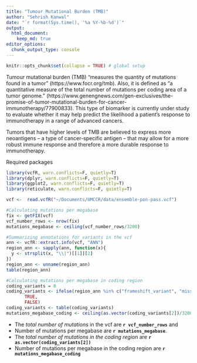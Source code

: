 ```yaml
---
title: "Tumour Mutational Burden (TMB)"
author: "Sehrish Kanwal"
date: "`r format(Sys.time(), '%a %Y-%b-%d')`"
output:
  html_document:
    keep_md: true
editor_options:
  chunk_output_type: console
---
```


```r
knitr::opts_chunk$set(collapse = TRUE) # global setup
```

Tumour mutational burden (TMB) "measures the quantity of mutations found in a tumor" (https://www.focr.org/tmb). Also, it is defined as "a quantitative measure of the total number of mutations per coding area of a tumor genome." (https://www.genengnews.com/gen-exclusives/the-promise-of-tumor-mutational-burden-for-cancer-immunotherapy/77900833).
This type of biomarker is currently under study to evaluate whether it may help predict the likelihood a patient's response to immunotherapy in a range of advanced cancers. 

Tumors that have higher levels of TMB are believed to express more neoantigens – a type of cancer-specific antigen – that may allow for a more robust immune response and therefore a more durable response to immunotherapy.

Required packages

```r
library(vcfR, warn.conflicts=F, quietly=T)
library(dplyr, warn.conflicts=F, quietly=T)
library(ggplot2, warn.conflicts=F, quietly=T)
library(reticulate, warn.conflicts=F, quietly=T)
```

```r
vcf <-  read.vcfR("~/Documents/UMCCR/data/ensemble-pon-pass.vcf") 

#Calculating mutations per megabase
fix <- getFIX(vcf)
vcf_number_rows <- nrow(fix)
mutations_megabase <- ceiling(vcf_number_rows/3200)

#Summarizing annotations for variants in the vcf
ann <- vcfR::extract.info(vcf, "ANN")
region_ann <- sapply(ann, function(x){
  y <- strsplit(x, "\\|")[[1]][2]
})
region_ann <- unname(region_ann)
table(region_ann)

#Calculating mutations per megabase in coding region
coding_variants = 0
coding_variants <- ifelse(region_ann %in% c("frameshift_variant", "missense_variant", "missense_variant&splice_region_variant"),
       TRUE,
       FALSE)
coding_variants <- table(coding_variants)
mutations_megabase_coding <- ceiling(as.vector(coding_variants[2])/3200)
```

* The _total number of mutations_ in the vcf are **`r vcf_number_rows`** and 
* Number of mutations per megabase are **`r mutations_megabase`**.
* The _total number of mutations in the coding region_ are **`r as.vector(coding_variants[2])`**
* Number of mutations per megabase in the coding region are **`r mutations_megabase_coding`**







